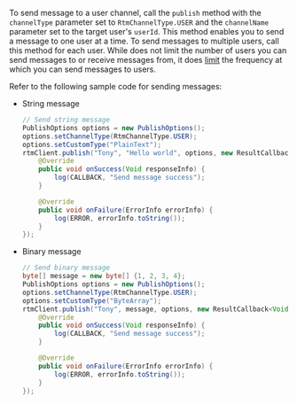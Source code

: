 <PlatformWrapper platform="android">

To send message to a user channel, call the `publish` method with the `channelType` parameter set to `RtmChannelType.USER` and the `channelName` parameter set to the target user's `userId`. This method enables you to send a message to one user at a time. To send messages to multiple users, call this method for each user. While <Vg k="SIG" /> does not limit the number of users you can send messages to or receive messages from, it does [limit](../reference/limitations#message-channel) the frequency at which you can send messages to users.

Refer to the following sample code for sending messages:

- String message

    ```java
    // Send string message
    PublishOptions options = new PublishOptions();
    options.setChannelType(RtmChannelType.USER);
    options.setCustomType("PlainText");
    rtmClient.publish("Tony", "Hello world", options, new ResultCallback<Void>() {
        @Override
        public void onSuccess(Void responseInfo) {
            log(CALLBACK, "Send message success");
        }

        @Override
        public void onFailure(ErrorInfo errorInfo) {
            log(ERROR, errorInfo.toString());
        }
    });
    ```

- Binary message

    ```java
    // Send binary message
    byte[] message = new byte[] {1, 2, 3, 4};
    PublishOptions options = new PublishOptions();
    options.setChannelType(RtmChannelType.USER);
    options.setCustomType("ByteArray");
    rtmClient.publish("Tony", message, options, new ResultCallback<Void>() {
        @Override
        public void onSuccess(Void responseInfo) {
            log(CALLBACK, "Send message success");
        }

        @Override
        public void onFailure(ErrorInfo errorInfo) {
            log(ERROR, errorInfo.toString());
        }
    });
    ```

</PlatformWrapper>
